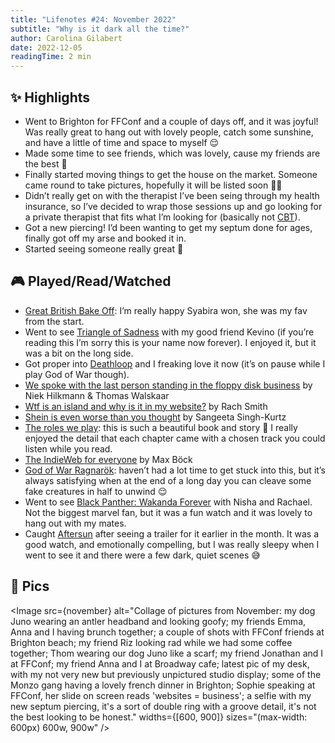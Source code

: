 ```yaml
---
title: "Lifenotes #24: November 2022"
subtitle: "Why is it dark all the time?"
author: Carolina Gilabert
date: 2022-12-05
readingTime: 2 min
---
```



## ✨ Highlights

- Went to Brighton for FFConf and a couple of days off, and it was joyful! Was really great to hang out with lovely people, catch some sunshine, and have a little of time and space to myself 😌
- Made some time to see friends, which was lovely, cause my friends are the best 💛
- Finally started moving things to get the house on the market. Someone came round to take pictures, hopefully it will be listed soon 🤞🏼
- Didn’t really get on with the therapist I’ve been seing through my health insurance, so I’ve decided to wrap those sessions up and go looking for a private therapist that fits what I’m looking for (basically not [CBT](https://www.nhs.uk/mental-health/talking-therapies-medicine-treatments/talking-therapies-and-counselling/cognitive-behavioural-therapy-cbt/overview/)).
- Got a new piercing! I’d been wanting to get my septum done for ages, finally got off my arse and booked it in.
- Started seeing someone really great 💛

## 🎮 Played/Read/Watched

- [Great British Bake Off](https://www.imdb.com/title/tt1877368/): I’m really happy Syabira won, she was my fav from the start.
- Went to see [Triangle of Sadness](https://www.imdb.com/title/tt7322224/) with my good friend Kevino (if you’re reading this I’m sorry this is your name now forever). I enjoyed it, but it was a bit on the long side.
- Got proper into [Deathloop](https://store.playstation.com/en-gb/product/EP1003-PPSA01670_00-DEATHLOOP0000000) and I freaking love it now (it’s on pause while I play God of War though).
- [We spoke with the last person standing in the floppy disk business](https://eyeondesign.aiga.org/we-spoke-with-the-last-person-standing-in-the-floppy-disk-business/) by Niek Hilkmann & Thomas Walskaar
- [Wtf is an island and why is it in my website?](https://rachsmith.com/wtf-is-an-island/) by Rach Smith
- [Shein is even worse than you thought](https://www.thecut.com/2022/10/shein-is-treating-workers-even-worse-than-you-thought.html) by Sangeeta Singh-Kurtz
- [The roles we play](https://uk.bookshop.org/books/the-roles-we-play/9781912408306): this is such a beautiful book and story 💛 I really enjoyed the detail that each chapter came with a chosen track you could listen while you read.
- [The IndieWeb for everyone](https://mxb.dev/blog/the-indieweb-for-everyone/) by Max Böck
- [God of War Ragnarök](https://store.playstation.com/en-gb/product/EP9000-PPSA08330_00-GOWRAGNAROK00000): haven’t had a lot time to get stuck into this, but it’s always satisfying when at the end of a long day you can cleave some fake creatures in half to unwind 😌
- Went to see [Black Panther: Wakanda Forever](https://www.imdb.com/title/tt9114286/) with Nisha and Rachael. Not the biggest marvel fan, but it was a fun watch and it was lovely to hang out with my mates.
- Caught [Aftersun](https://www.imdb.com/title/tt19770238/) after seeing a trailer for it earlier in the month. It was a good watch, and emotionally compelling, but I was really sleepy when I went to see it and there were a few dark, quiet scenes 😅

## 📸 Pics

<Image
    src={november}
    alt="Collage of pictures from November: my dog Juno wearing an antler headband and looking goofy; my friends Emma, Anna and I having brunch together; a couple of shots with FFConf friends at Brighton beach; my friend Riz looking rad while we had some coffee together; Thom wearing our dog Juno like a scarf; my friend Jonathan and I at FFConf; my friend Anna and I at Broadway cafe; latest pic of my desk, with my not very new but previously unpictured studio display; some of the Monzo gang having a lovely french dinner in Brighton; Sophie speaking at FFConf, her slide on screen reads 'websites = business'; a selfie with my new septum piercing, it's a sort of double ring with a groove detail, it's not the best looking to be honest."
    widths={[600, 900]}
    sizes="(max-width: 600px) 600w, 900w"
/>